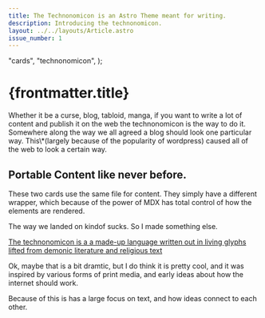 ```yaml
---
title: The Technonomicon is an Astro Theme meant for writing.
description: Introducing the technonomicon.
layout: ../../layouts/Article.astro
issue_number: 1
---
```


  "cards",
  "technonomicon",
);

# {frontmatter.title}

<FancyParagraph>
  Whether it be a curse, blog, tabloid, manga, if you want to write a lot of content and publish it on the web the technonomicon is the way to do it. Somewhere along the way we all agreed a blog should look one particular way.
  <span class="group/tooltip relative">This<span class="text-accent">\*</span><span class="w-min text-sm -top-6 group-hover/tooltip:visible text-top invisible align-top bg-accent text-accent-content p-2 rounded absolute tracking-[-1px]">(largely because of the popularity of wordpress)</span></span>
  caused all of the web to look a certain way.
</FancyParagraph>


## Portable Content like never before. 

These two cards use the same file for content. They simply have a different wrapper, which because of the power of MDX has total control of how the elements are rendered. 
<div class="flex gap-2 [perspective:900px]">
  <Card markdown={technonomicon} />
  <CardHolo markdown={technonomicon} />
</div>

The way we landed on kindof sucks. So I made something else.

[The technonomicon is a a made-up language written out in living glyphs lifted
from demonic literature and religious text](https://genius.com/9159582)

Ok, maybe that is a bit dramtic, but I do think it is pretty cool, and it was inspired by various forms of print media, and early ideas about how the internet should work.

Because of this is has a large focus on text, and how ideas connect to each other.
